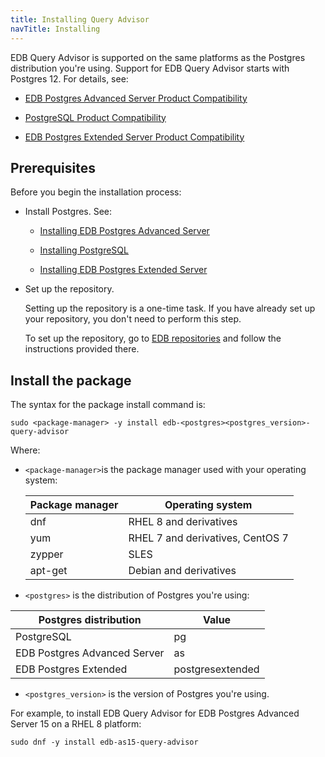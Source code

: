 ```yaml
---
title: Installing Query Advisor 
navTitle: Installing
---
```


EDB Query Advisor is supported on the same platforms as the Postgres distribution you're using. Support for EDB Query Advisor starts with Postgres 12. For details, see:
- [EDB Postgres Advanced Server Product Compatibility](https://www.enterprisedb.com/platform-compatibility#epas)

- [PostgreSQL Product Compatibility](https://www.enterprisedb.com/resources/platform-compatibility#pg)
- [EDB Postgres Extended Server Product Compatibility](https://www.enterprisedb.com/resources/platform-compatibility#epas_extended)

## Prerequisites

Before you begin the installation process:

- Install Postgres. See:
  - [Installing EDB Postgres Advanced Server](/epas/latest/installing/)

  - [Installing PostgreSQL](https://www.postgresql.org/download/) 

  - [Installing EDB Postgres Extended Server](/pge/latest/installing/)

- Set up the repository.

  Setting up the repository is a one-time task. If you have already set up your repository, you don't need to perform this step.

  To set up the repository, go to [EDB repositories](https://www.enterprisedb.com/repos-downloads) and follow the instructions provided there.



## Install the package

The syntax for the package install command is:

```shell
sudo <package-manager> -y install edb-<postgres><postgres_version>-query-advisor
```

Where: 
- `<package-manager>`is the package manager used with your operating system:

  | Package manager |             Operating system     |
  | --------------- | -------------------------------- |
  | dnf             | RHEL 8 and derivatives           |
  | yum             | RHEL 7 and derivatives, CentOS 7 |
  | zypper          | SLES                             |
  | apt-get         | Debian and derivatives           |

- `<postgres>` is the distribution of Postgres you're using:

 |    Postgres distribution     |   Value    |
 | ---------------------------- | ---------- |
 | PostgreSQL                   | pg         |
 | EDB Postgres Advanced Server | as         |
 | EDB Postgres Extended        | postgresextended |

- `<postgres_version>` is the version of Postgres you're using.

For example, to install EDB Query Advisor for EDB Postgres Advanced Server 15 on a RHEL 8 platform:

```shell
sudo dnf -y install edb-as15-query-advisor
```


